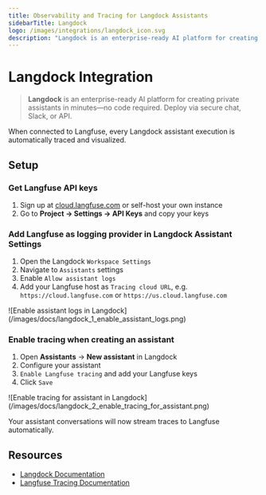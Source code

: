 ```yaml
---
title: Observability and Tracing for Langdock Assistants
sidebarTitle: Langdock
logo: /images/integrations/langdock_icon.svg
description: "Langdock is an enterprise-ready AI platform for creating private assistants in minutes—no code required. Deploy via secure chat, Slack, or API. When connected to Langfuse, every assistant execution is automatically traced and visualized."
---
```


# Langdock Integration

> **Langdock** is an enterprise-ready AI platform for creating private assistants in minutes—no code required. Deploy via secure chat, Slack, or API.

When connected to Langfuse, every Langdock assistant execution is automatically traced and visualized.

## Setup

<Steps>

### Get Langfuse API keys

1. Sign up at [cloud.langfuse.com](https://cloud.langfuse.com) or self-host your own instance
2. Go to **Project → Settings → API Keys** and copy your keys

### Add Langfuse as logging provider in Langdock Assistant Settings

1. Open the Langdock `Workspace Settings`
2. Navigate to `Assistants` settings
3. Enable `Allow assistant logs`
4. Add your Langfuse host as `Tracing cloud URL`, e.g. `https://cloud.langfuse.com` or `https://us.cloud.langfuse.com`

<Frame border>
  ![Enable assistant logs in
  Langdock](/images/docs/langdock_1_enable_assistant_logs.png)
</Frame>

### Enable tracing when creating an assistant

1. Open **Assistants** → **New assistant** in Langdock
2. Configure your assistant
3. `Enable Langfuse tracing` and add your Langfuse keys
4. Click `Save`

<Frame border>
  ![Enable tracing for assistant in
  Langdock](/images/docs/langdock_2_enable_tracing_for_assistant.png)
</Frame>

</Steps>

Your assistant conversations will now stream traces to Langfuse automatically.

## Resources

- [Langdock Documentation](https://docs.langdock.com)
- [Langfuse Tracing Documentation](/docs/tracing)
